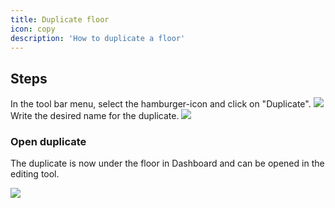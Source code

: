 ```yaml
---
title: Duplicate floor
icon: copy
description: 'How to duplicate a floor'
---
```


## Steps

<Steps>
  <Step title="Duplicate floor">
    In the tool bar menu, select the hamburger-icon and click on "Duplicate".
    <Frame type="glass">
        <img src="/images/engine/duplicate-floor/step-1.png" />
    </Frame>
  </Step>
  <Step title="Change name">
    Write the desired name for the duplicate.
    <Frame type="glass">
        <img src="/images/engine/duplicate-floor/step-2.png" />
    </Frame>
  </Step>
</Steps>

### Open duplicate

The duplicate is now under the floor in Dashboard and can be opened in the editing tool.

<Frame type="glass">
    <img src="/images/engine/duplicate-floor/my-draft.png" />
</Frame>
